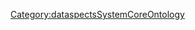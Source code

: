 <includeonly>{{Keyword|{{{1}}}}}</includeonly><noinclude>[[Category:dataspectsSystemCoreOntology]]</noinclude>
